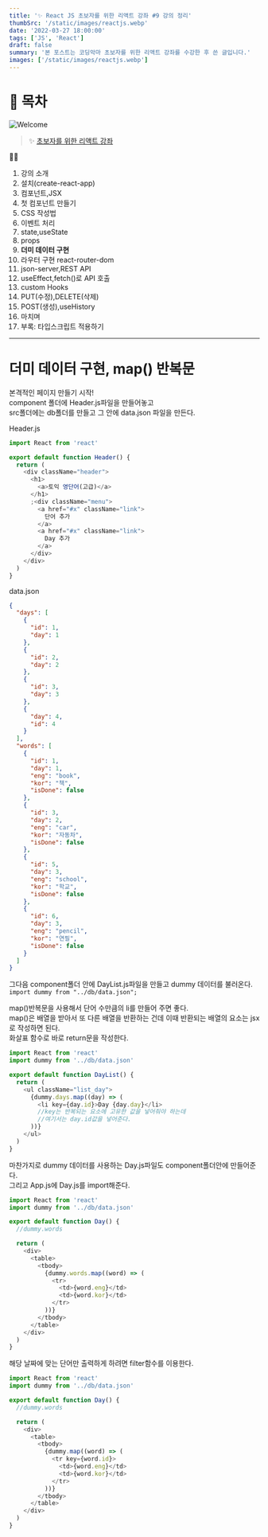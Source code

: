 ```yaml
---
title: '✨ React JS 초보자를 위한 리액트 강좌 #9 강의 정리'
thumbSrc: '/static/images/reactjs.webp'
date: '2022-03-27 18:00:00'
tags: ['JS', 'React']
draft: false
summary: '본 포스트는 코딩악마 초보자를 위한 리액트 강좌를 수강한 후 쓴 글입니다.'
images: ['/static/images/reactjs.webp']
---
```


# 📌 목차

![Welcome](/static/images/reactjs.webp)

> ✨ [초보자를 위한 리액트 강좌](https://www.youtube.com/playlist?list=PLZKTXPmaJk8J_fHAzPLH8CJ_HO_M33e7-)

💁🏻

1.  강의 소개
2.  설치(create-react-app)
3.  컴포넌트,JSX
4.  첫 컴포넌트 만들기
5.  CSS 작성법
6.  이벤트 처리
7.  state,useState
8.  props
9.  **더미 데이터 구현**
10. 라우터 구현 react-router-dom
11. json-server,REST API
12. useEffect,fetch()로 API 호출
13. custom Hooks
14. PUT(수정),DELETE(삭제)
15. POST(생성),useHistory
16. 마치며
17. 부록: 타입스크립트 적용하기

---

# 더미 데이터 구현, map() 반복문

본격적인 페이지 만들기 시작!<br/>
component 폴더에 Header.js파일을 만들어놓고<br/>
src폴더에는 db폴더를 만들고 그 안에 data.json 파일을 만든다.

Header.js

```js
import React from 'react'

export default function Header() {
  return (
    <div className="header">
      <h1>
        <a>토익 영단어(고급)</a>
      </h1>
      ;<div className="menu">
        <a href="#x" className="link">
          단어 추가
        </a>
        <a href="#x" className="link">
          Day 추가
        </a>
      </div>
    </div>
  )
}
```

data.json

```json
{
  "days": [
    {
      "id": 1,
      "day": 1
    },
    {
      "id": 2,
      "day": 2
    },
    {
      "id": 3,
      "day": 3
    },
    {
      "day": 4,
      "id": 4
    }
  ],
  "words": [
    {
      "id": 1,
      "day": 1,
      "eng": "book",
      "kor": "책",
      "isDone": false
    },
    {
      "id": 3,
      "day": 2,
      "eng": "car",
      "kor": "자동차",
      "isDone": false
    },
    {
      "id": 5,
      "day": 3,
      "eng": "school",
      "kor": "학교",
      "isDone": false
    },
    {
      "id": 6,
      "day": 3,
      "eng": "pencil",
      "kor": "연필",
      "isDone": false
    }
  ]
}
```

그다음 component폴더 안에 DayList.js파일을 만들고 dummy 데이터를 불러온다.
`import dummy from "../db/data.json";`

map()반복문을 사용해서 단어 수만큼의 li를 만들어 주면 좋다.<br/>
map()은 배열을 받아서 또 다른 배열을 반환하는 건데 이때 반환되는 배열의 요소는 jsx로 작성하면 된다.<br/>
화살표 함수로 바로 return문을 작성한다.

```js
import React from 'react'
import dummy from '../db/data.json'

export default function DayList() {
  return (
    <ul className="list_day">
      {dummy.days.map((day) => (
        <li key={day.id}>Day {day.day}</li>
        //key는 반복되는 요소에 고유한 값을 넣어줘야 하는데
        //여기서는 day.id값을 넣어준다.
      ))}
    </ul>
  )
}
```

마찬가지로 dummy 데이터를 사용하는 Day.js파일도 component폴더안에 만들어준다.<br/>
그리고 App.js에 Day.js를 import해준다.

```js
import React from 'react'
import dummy from '../db/data.json'

export default function Day() {
  //dummy.words

  return (
    <div>
      <table>
        <tbody>
          {dummy.words.map((word) => (
            <tr>
              <td>{word.eng}</td>
              <td>{word.kor}</td>
            </tr>
          ))}
        </tbody>
      </table>
    </div>
  )
}
```

해당 날짜에 맞는 단어만 출력하게 하려면 filter함수를 이용한다.

```js
import React from 'react'
import dummy from '../db/data.json'

export default function Day() {
  //dummy.words

  return (
    <div>
      <table>
        <tbody>
          {dummy.map((word) => (
            <tr key={word.id}>
              <td>{word.eng}</td>
              <td>{word.kor}</td>
            </tr>
          ))}
        </tbody>
      </table>
    </div>
  )
}
```
